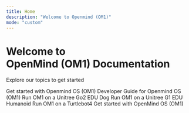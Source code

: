 ---
title: Home
description: "Welcome to Openmind (OM1)"
mode: "custom"
---

<div className="hero">
<h1 className="hero-header">Welcome to <br/> OpenMind (OM1) Documentation</h1>
<p className="hero-p">Explore our topics to get started</p>
</div>


<CardGroup cols={2} className="hero-cards">
  <Card
    title="Quick Start"
    icon="check"
    href="/getting-started/quick_start"
  >
    Get started with Openmind OS (OM1)
  </Card>
  <Card
    title="Development"
    icon="code"
    href="/development/intro"
  >
    Developer Guide for Openmind OS (OM1)
  </Card>
  <Card
    title="Unitree Dog (Go2)"
    icon="dog"
    href="./robotics/unitree_go2_quadruped"
  >
    Run OM1 on a Unitree Go2 EDU Dog
  </Card>
  <Card
    title="Unitree Humanoid (G1)"
    icon="dog"
    href="./robotics/unitree_g1_humanoid"
  >
    Run OM1 on a Unitree G1 EDU Humanoid
  </Card>
  <Card
    title="Turtlebot4"
    icon="turtle"
    href="./robotics/turtlebot4_zenoh"
  >
    Run OM1 on a Turtlebot4
  </Card>
   <Card
    title="Core Endpoints"
    icon="bolt"
    href="/api-reference/introduction"
  >
    Get started with OpenMind OS (OM1)
  </Card>
</CardGroup>

